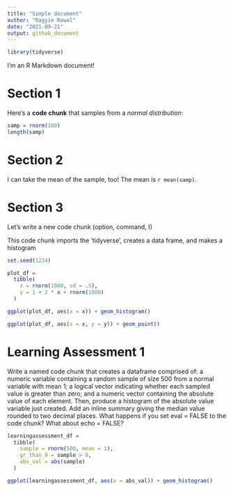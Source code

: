 ```yaml
---
title: "Simple document"
author: "Ragyie Rawal"
date: "2021-09-21"
output: github_document
---
```


```r
library(tidyverse)
```


I'm an R Markdown document! 

# Section 1

Here's a **code chunk** that samples from 
a _normal distribution_:

```r
samp = rnorm(100)
length(samp)
```

# Section 2

I can take the mean of the sample, too!
The mean is `r mean(samp)`.

# Section 3 

Let's write a new code chunk (option, command, I)

This code chunk imports the 'tidyverse', creates a data frame, and makes a histogram


```r

set.seed(1234) 

plot_df = 
  tibble(
    x = rnorm(1000, sd = .5),
    y = 1 + 2 * x + rnorm(1000)
  )

ggplot(plot_df, aes(x = x)) + geom_histogram() 

ggplot(plot_df, aes(x = x, y = y)) + geom_point() 
```

# Learning Assessment 1

Write a named code chunk that creates a dataframe comprised of: a numeric variable containing a random sample of size 500 from a normal variable with mean 1; a logical vector indicating whether each sampled value is greater than zero; and a numeric vector containing the absolute value of each element. Then, produce a histogram of the absolute value variable just created. Add an inline summary giving the median value rounded to two decimal places. What happens if you set eval = FALSE to the code chunk? What about echo = FALSE?


```r
learningassessment_df = 
  tibble(
    sample = rnorm(500, mean = 1), 
    gr_than_0 = sample > 0, 
    abs_val = abs(sample)
  )

ggplot(learningassessment_df, aes(x = abs_val)) + geom_histogram() 
```

